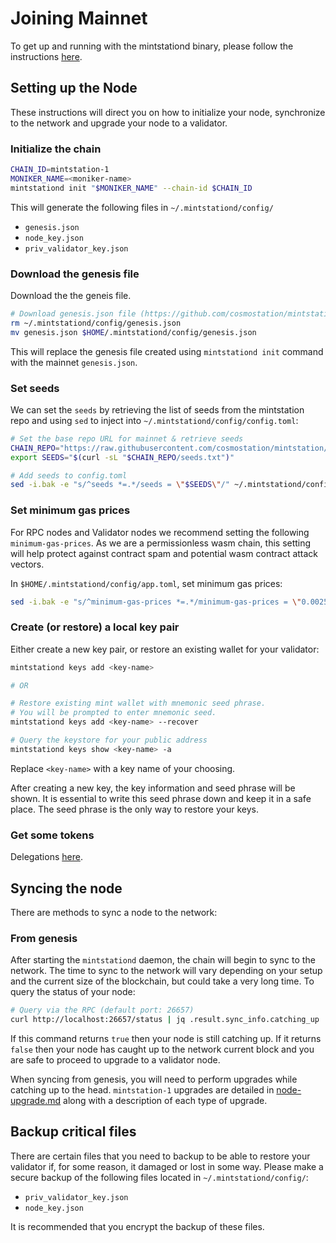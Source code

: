 # Joining Mainnet

To get up and running with the mintstationd binary, please follow the instructions [here](/mintstation/cli/setup.md).

## Setting up the Node

These instructions will direct you on how to initialize your node, synchronize to the network and upgrade your node to a validator.

### **Initialize the chain**

```bash
CHAIN_ID=mintstation-1
MONIKER_NAME=<moniker-name>
mintstationd init "$MONIKER_NAME" --chain-id $CHAIN_ID
```

This will generate the following files in `~/.mintstationd/config/`

- `genesis.json`
- `node_key.json`
- `priv_validator_key.json`

### Download the genesis file

Download the the geneis file.

```bash
# Download genesis.json file (https://github.com/cosmostation/mintstation)
rm ~/.mintstationd/config/genesis.json
mv genesis.json $HOME/.mintstationd/config/genesis.json
```

This will replace the genesis file created using `mintstationd init` command with the mainnet `genesis.json`.

### **Set seeds**

We can set the `seeds` by retrieving the list of seeds from the mintstation repo and using `sed` to inject into `~/.mintstationd/config/config.toml`:

```bash
# Set the base repo URL for mainnet & retrieve seeds
CHAIN_REPO="https://raw.githubusercontent.com/cosmostation/mintstation/main/$CHAIN_ID" && \
export SEEDS="$(curl -sL "$CHAIN_REPO/seeds.txt")"

# Add seeds to config.toml
sed -i.bak -e "s/^seeds *=.*/seeds = \"$SEEDS\"/" ~/.mintstationd/config/config.toml
```

### Set minimum gas prices

For RPC nodes and Validator nodes we recommend setting the following `minimum-gas-prices`. As we are a permissionless wasm chain, this setting will help protect against contract spam and potential wasm contract attack vectors.

In `$HOME/.mintstationd/config/app.toml`, set minimum gas prices:

```bash
sed -i.bak -e "s/^minimum-gas-prices *=.*/minimum-gas-prices = \"0.0025umint\"/" ~/.mintstationd/config/app.toml
```

### **Create (or restore) a local key pair**

Either create a new key pair, or restore an existing wallet for your validator:

```bash
mintstationd keys add <key-name>

# OR

# Restore existing mint wallet with mnemonic seed phrase.
# You will be prompted to enter mnemonic seed.
mintstationd keys add <key-name> --recover

# Query the keystore for your public address
mintstationd keys show <key-name> -a
```

Replace `<key-name>` with a key name of your choosing.

After creating a new key, the key information and seed phrase will be shown. It is essential to write this seed phrase down and keep it in a safe place. The seed phrase is the only way to restore your keys.

### **Get some tokens**

Delegations [here](delegations.md).

## Syncing the node

There are methods to sync a node to the network:

### From genesis

After starting the `mintstationd` daemon, the chain will begin to sync to the network. The time to sync to the network will vary depending on your setup and the current size of the blockchain, but could take a very long time. To query the status of your node:

```bash
# Query via the RPC (default port: 26657)
curl http://localhost:26657/status | jq .result.sync_info.catching_up
```

If this command returns `true` then your node is still catching up. If it returns `false` then your node has caught up to the network current block and you are safe to proceed to upgrade to a validator node.

When syncing from genesis, you will need to perform upgrades while catching up to the head. `mintstation-1` upgrades are detailed in [node-upgrade.md](upgrade.md) along with a description of each type of upgrade.

## Backup critical files

There are certain files that you need to backup to be able to restore your validator if, for some reason, it damaged or lost in some way. Please make a secure backup of the following files located in `~/.mintstationd/config/`:

- `priv_validator_key.json`
- `node_key.json`

It is recommended that you encrypt the backup of these files.
